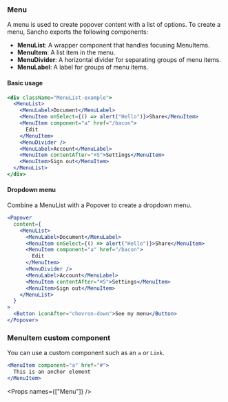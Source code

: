 
<Nav title="Menu" />
<SEO title="Menu" />

<Container>
<Article sidebar={[
  { id: 'Menu', name: 'Menu' },
  { id: 'Basic usage', name: 'Basic usage' },
  { id: 'Dropdown menu', name: 'Dropdown menu'},
  { id: 'MenuItem custom component', name: 'Custom component'},
  { id: 'Props', name: 'Props'}
]}>

# Menu

A menu is used to create popover content with a list of options. To create a menu, Sancho exports the following components:

- **MenuList**: A wrapper component that handles focusing MenuItems.
- **MenuItem**: A list item in the menu.
- **MenuDivider**: A horizontal divider for separating groups of menu items.
- **MenuLabel**: A label for groups of menu items.

#### Basic usage

```jsx
<div className="MenuList-example">
  <MenuList>
    <MenuLabel>Document</MenuLabel>
    <MenuItem onSelect={() => alert("Hello")}>Share</MenuItem>
    <MenuItem component="a" href="/bacon">
      Edit
    </MenuItem>
    <MenuDivider />
    <MenuLabel>Account</MenuLabel>
    <MenuItem contentAfter="⌘S">Settings</MenuItem>
    <MenuItem>Sign out</MenuItem>
  </MenuList>
</div>
```

#### Dropdown menu

Combine a MenuList with a Popover to create a dropdown menu.

```jsx
<Popover
  content={
    <MenuList>
      <MenuLabel>Document</MenuLabel>
      <MenuItem onSelect={() => alert("Hello")}>Share</MenuItem>
      <MenuItem component="a" href="/bacon">
        Edit
      </MenuItem>
      <MenuDivider />
      <MenuLabel>Account</MenuLabel>
      <MenuItem contentAfter="⌘S">Settings</MenuItem>
      <MenuItem>Sign out</MenuItem>
    </MenuList>
  }
>
  <Button iconAfter="chevron-down">See my menu</Button>
</Popover>
```

### MenuItem custom component

You can use a custom component such as an `a` or `Link`.

```.jsx
<MenuItem component="a" href="#">
  This is an anchor element
</MenuItem>
```

<Props names={["Menu"]} />

</Article>
</Container>
